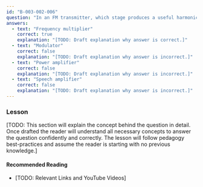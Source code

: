 ```yaml
---
id: "B-003-002-006"
question: "In an FM transmitter, which stage produces a useful harmonic?"
answers:
  - text: "Frequency multiplier"
    correct: true
    explanation: "[TODO: Draft explanation why answer is correct.]"
  - text: "Modulator"
    correct: false
    explanation: "[TODO: Draft explanation why answer is incorrect.]"
  - text: "Power amplifier"
    correct: false
    explanation: "[TODO: Draft explanation why answer is incorrect.]"
  - text: "Speech amplifier"
    correct: false
    explanation: "[TODO: Draft explanation why answer is incorrect.]"
---
```


### Lesson

[TODO: This section will explain the concept behind the question in detail. Once drafted the reader will understand all necessary concepts to answer the question confidently and correctly. The lesson will follow pedagogy best-practices and assume the reader is starting with no previous knowledge.]

#### Recommended Reading

- [TODO: Relevant Links and YouTube Videos]
